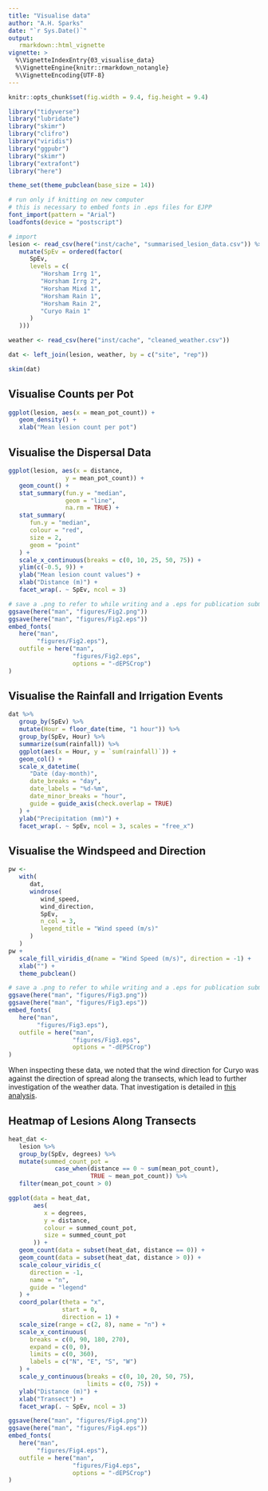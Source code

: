 ```yaml
---
title: "Visualise data"
author: "A.H. Sparks"
date: "`r Sys.Date()`"
output:
   rmarkdown::html_vignette
vignette: >
  %\VignetteIndexEntry{03_visualise_data}
  %\VignetteEngine{knitr::rmarkdown_notangle}
  %\VignetteEncoding{UTF-8}
---
```


```r
knitr::opts_chunk$set(fig.width = 9.4, fig.height = 9.4)
```

```r
library("tidyverse")
library("lubridate")
library("skimr")
library("clifro")
library("viridis")
library("ggpubr")
library("skimr")
library("extrafont")
library("here")

theme_set(theme_pubclean(base_size = 14))
```

```r
# run only if knitting on new computer
# this is necessary to embed fonts in .eps files for EJPP
font_import(pattern = "Arial")
loadfonts(device = "postscript") 
```

```r
# import
lesion <- read_csv(here("inst/cache", "summarised_lesion_data.csv")) %>%
   mutate(SpEv = ordered(factor(
      SpEv,
      levels = c(
         "Horsham Irrg 1",
         "Horsham Irrg 2",
         "Horsham Mixd 1",
         "Horsham Rain 1",
         "Horsham Rain 2",
         "Curyo Rain 1"
      )
   )))

weather <- read_csv(here("inst/cache", "cleaned_weather.csv"))

dat <- left_join(lesion, weather, by = c("site", "rep"))

skim(dat)
```

## Visualise Counts per Pot

```r
ggplot(lesion, aes(x = mean_pot_count)) +
   geom_density() +
   xlab("Mean lesion count per pot")
```

## Visualise the Dispersal Data

```r
ggplot(lesion, aes(x = distance,
                y = mean_pot_count)) +
   geom_count() +
   stat_summary(fun.y = "median",
                geom = "line",
                na.rm = TRUE) +
   stat_summary(
      fun.y = "median",
      colour = "red",
      size = 2,
      geom = "point"
   ) +
   scale_x_continuous(breaks = c(0, 10, 25, 50, 75)) +
   ylim(c(-0.5, 9)) +
   ylab("Mean lesion count values") +
   xlab("Distance (m)") +
   facet_wrap(. ~ SpEv, ncol = 3)
```

```r
# save a .png to refer to while writing and a .eps for publication submission
ggsave(here("man", "figures/Fig2.png"))
ggsave(here("man", "figures/Fig2.eps"))
embed_fonts(
   here("man",
        "figures/Fig2.eps"),
   outfile = here("man",
                  "figures/Fig2.eps",
                  options = "-dEPSCrop")
)
```

## Visualise the Rainfall and Irrigation Events

```r

dat %>%
   group_by(SpEv) %>%
   mutate(Hour = floor_date(time, "1 hour")) %>%
   group_by(SpEv, Hour) %>%
   summarize(sum(rainfall)) %>%
   ggplot(aes(x = Hour, y = `sum(rainfall)`)) +
   geom_col() +
   scale_x_datetime(
      "Date (day-month)",
      date_breaks = "day",
      date_labels = "%d-%m",
      date_minor_breaks = "hour",
      guide = guide_axis(check.overlap = TRUE)
   ) +
   ylab("Precipitation (mm)") +
   facet_wrap(. ~ SpEv, ncol = 3, scales = "free_x")
```

## Visualise the Windspeed and Direction

```r
pw <-
   with(
      dat,
      windrose(
         wind_speed,
         wind_direction,
         SpEv,
         n_col = 3,
         legend_title = "Wind speed (m/s)"
      )
   )
pw +
   scale_fill_viridis_d(name = "Wind Speed (m/s)", direction = -1) +
   xlab("") +
   theme_pubclean()
```

```r
# save a .png to refer to while writing and a .eps for publication submission
ggsave(here("man", "figures/Fig3.png"))
ggsave(here("man", "figures/Fig3.eps"))
embed_fonts(
   here("man",
        "figures/Fig3.eps"),
   outfile = here("man",
                  "figures/Fig3.eps",
                  options = "-dEPSCrop")
)
```

When inspecting these data, we noted that the wind direction for Curyo was against the direction of spread along the transects, which lead to further investigation of the weather data. That investigation is detailed in [this analysis](06_Compare_Curyo_weather.html).

## Heatmap of Lesions Along Transects

```r
heat_dat <-
   lesion %>%
   group_by(SpEv, degrees) %>%
   mutate(summed_count_pot =
             case_when(distance == 0 ~ sum(mean_pot_count),
                       TRUE ~ mean_pot_count)) %>% 
   filter(mean_pot_count > 0)

ggplot(data = heat_dat,
       aes(
          x = degrees,
          y = distance,
          colour = summed_count_pot,
          size = summed_count_pot
       )) +
   geom_count(data = subset(heat_dat, distance == 0)) +
   geom_count(data = subset(heat_dat, distance > 0)) +
   scale_colour_viridis_c(
      direction = -1,
      name = "n",
      guide = "legend"
   ) +
   coord_polar(theta = "x",
               start = 0,
               direction = 1) +
   scale_size(range = c(2, 8), name = "n") +
   scale_x_continuous(
      breaks = c(0, 90, 180, 270),
      expand = c(0, 0),
      limits = c(0, 360),
      labels = c("N", "E", "S", "W")
   ) +
   scale_y_continuous(breaks = c(0, 10, 20, 50, 75),
                      limits = c(0, 75)) +
   ylab("Distance (m)") +
   xlab("Transect") +
   facet_wrap(. ~ SpEv, ncol = 3)
```

```r
ggsave(here("man", "figures/Fig4.png"))
ggsave(here("man", "figures/Fig4.eps"))
embed_fonts(
   here("man",
        "figures/Fig4.eps"),
   outfile = here("man",
                  "figures/Fig4.eps",
                  options = "-dEPSCrop")
)
```
